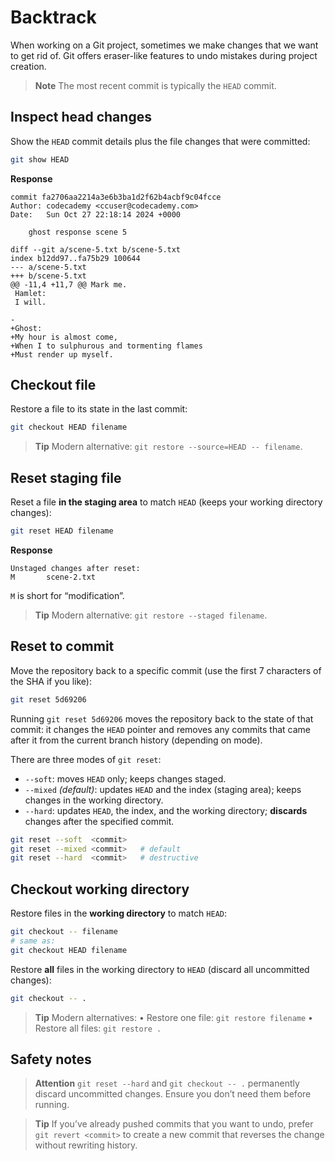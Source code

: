 # Backtrack

When working on a Git project, sometimes we make changes that we want to get rid of. Git offers eraser-like features to undo mistakes during project creation.

> **Note**
> The most recent commit is typically the `HEAD` commit.

## Inspect head changes

Show the `HEAD` commit details plus the file changes that were committed:

~~~bash
git show HEAD
~~~

**Response**

~~~text
commit fa2706aa2214a3e6b3ba1d2f62b4acbf9c04fcce
Author: codecademy <ccuser@codecademy.com>
Date:   Sun Oct 27 22:18:14 2024 +0000

    ghost response scene 5

diff --git a/scene-5.txt b/scene-5.txt
index b12dd97..fa75b29 100644
--- a/scene-5.txt
+++ b/scene-5.txt
@@ -11,4 +11,7 @@ Mark me.
 Hamlet:
 I will.

-
+Ghost:
+My hour is almost come,
+When I to sulphurous and tormenting flames
+Must render up myself.
~~~

## Checkout file

Restore a file to its state in the last commit:

~~~bash
git checkout HEAD filename
~~~

> **Tip**
> Modern alternative: `git restore --source=HEAD -- filename`.

## Reset staging file

Reset a file **in the staging area** to match `HEAD` (keeps your working directory changes):

~~~bash
git reset HEAD filename
~~~

**Response**

~~~text
Unstaged changes after reset:
M       scene-2.txt
~~~

`M` is short for “modification”.

> **Tip**
> Modern alternative: `git restore --staged filename`.

## Reset to commit

Move the repository back to a specific commit (use the first 7 characters of the SHA if you like):

~~~bash
git reset 5d69206
~~~

Running `git reset 5d69206` moves the repository back to the state of that commit: it changes the `HEAD` pointer and removes any commits that came after it from the current branch history (depending on mode).

There are three modes of `git reset`:

- `--soft`: moves `HEAD` only; keeps changes staged.
- `--mixed` *(default)*: updates `HEAD` and the index (staging area); keeps changes in the working directory.
- `--hard`: updates `HEAD`, the index, and the working directory; **discards** changes after the specified commit.

~~~bash
git reset --soft  <commit>
git reset --mixed <commit>   # default
git reset --hard  <commit>   # destructive
~~~

## Checkout working directory

Restore files in the **working directory** to match `HEAD`:

~~~bash
git checkout -- filename
# same as:
git checkout HEAD filename
~~~

Restore **all** files in the working directory to `HEAD` (discard all uncommitted changes):

~~~bash
git checkout -- .
~~~

> **Tip**
> Modern alternatives:
> • Restore one file: `git restore filename`
> • Restore all files: `git restore .`

## Safety notes

> **Attention**
> `git reset --hard` and `git checkout -- .` permanently discard uncommitted changes. Ensure you don’t need them before running.

> **Tip**
> If you’ve already pushed commits that you want to undo, prefer `git revert <commit>` to create a new commit that reverses the change without rewriting history.